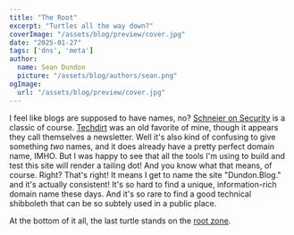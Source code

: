 ```yaml
---
title: "The Root"
excerpt: "Turtles all the way down?"
coverImage: "/assets/blog/preview/cover.jpg"
date: "2025-01-27"
tags: ['dns', 'meta']
author:
  name: Sean Dundon
  picture: "/assets/blog/authors/sean.png"
ogImage:
  url: "/assets/blog/preview/cover.jpg"
---
```


I feel like blogs are supposed to have names, no?
[Schneier on Security](https://www.schneier.com/) is a classic of course.
[Techdirt](https://www.techdirt.com/) was an old favorite of mine, though it appears they call themselves a newsletter.
Well it's also kind of confusing to give something _two_ names, and it does already have a pretty perfect domain name, IMHO.
But I was happy to see that all the tools I'm using to build and test this site will render a tailing dot!
And you know what that means, of course.
Right?
That's right!
It means I get to name the site "Dundon.Blog." and it's actually consistent!
It's so hard to find a unique, information-rich domain name these days.
And it's so rare to find a good technical shibboleth that can be so subtely used in a public place.

At the bottom of it all, the last turtle stands on the [root zone](https://www.iana.org/domains/root/files).
